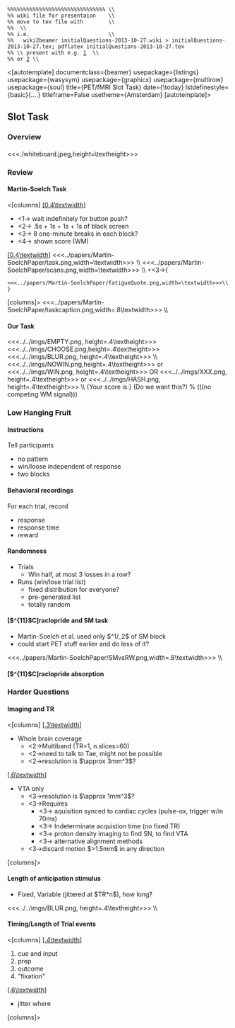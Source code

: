  %%%%%%%%%%%%%%%%%%%%%%%%%%%%%%% \\
 %% wiki file for presentaion    \\
 %% move to tex file with        \\
 %% [http://wiki2beamer.sourceforge.net/|wiki2beamer ] \\
 %% i.e.                         \\
 %%   wiki2beamer initialQuestions-2013-10-27.wiki > initialQuestions-2013-10-27.tex; pdflatex initialQuestions-2013-10-27.tex
 %% \\ present with e.g. [http://davvil.github.io/pdfpc/|pdfpc]  \\
 %% or [http://pdfpresenter.sourceforge.net/] \\

<[autotemplate]
documentclass={beamer}
usepackage={listings}
usepackage={wasysym}
usepackage={graphicx}
usepackage={multirow}
usepackage={soul}
title={PET/fMRI Slot Task}
date={\today}
lstdefinestyle={basic}{....}
titleframe=False
usetheme={Amsterdam}
[autotemplate]>


== Slot Task ==
=== Overview  ===
==== ====
<<<./whiteboard.jpeg,height=\textheight>>>
=== Review ===
==== Martin-Soelch Task ====
<[columns]
[[[0.4\textwidth]]]
* <1-> wait indefinitely for button push?
* <2-> .5s + 1s + 1s + 1s of black screen
* <3-> 8 one-minute breaks in each block?
* <4-> shown score (WM)
[[[0.4\textwidth]]]
<<<../papers/Martin-SoelchPaper/task.png,width=\textwidth>>>  \\
<<<../papers/Martin-SoelchPaper/scans.png,width=\textwidth>>> \\
+<3->{
 <<<../papers/Martin-SoelchPaper/fatigueQuote.png,width=\textwidth>>>\\
 } 
[columns]>
<<<../papers/Martin-SoelchPaper/taskcaption.png,width=.8\textwidth>>> \\
==== Our Task ====
<<<../../imgs/EMPTY.png, height=.4\textheight>>>
<<<../../imgs/CHOOSE.png,height=.4\textheight>>>
<<<../../imgs/BLUR.png,  height=.4\textheight>>> \\
<<<../../imgs/NOWIN.png,height=.4\textheight>>> or 
<<<../../imgs/WIN.png,  height=.4\textheight>>> OR 
<<<../../imgs/XXX.png,  height=.4\textheight>>> or
<<<../../imgs/HASH.png, height=.4\textheight>>> \\ 
{Your score is:} (Do we want this?) % (((no competing WM signal)))
=== Low Hanging Fruit ===
==== Instructions ====
Tell participants
* no pattern
* win/loose independent of response
* two blocks
==== Behavioral recordings ====
For each trial, record
* response
* response time
* reward
==== Randomness ====
* Trials
** Win half, at most 3 losses in a row?
* Runs (win/lose trial list)
** fixed distribution for everyone?
** pre-generated list
** totally random
==== [$^{11}$C]raclopride and SM task ====
* Martin-Soelch et al. used only $^1/_2$ of SM block
* could start PET stuff earlier and do less of it?
<<<../papers/Martin-SoelchPaper/SMvsRW.png,width=.8\textwidth>>> \\
==== [$^{11}$C]raclopride absorption ====
=== Harder Questions ===
==== Imaging and TR ====
<[columns]
[[[.3\textwidth]]]
* Whole brain coverage
** <2->Multiband (TR=1, n.slices=60)
** <2->need to talk to Tae, might not be possible
** <2->resolution is $\approx 3mm^3$?
[[[.6\textwidth]]]
* VTA only
** <3->resolution is $\approx 1mm^3$?
** <3->Requires
*** <3-> aquisition synced to cardiac cycles (pulse-ox, trigger w/in 70ms)
*** <3-> Indeterminate acquistion time (no fixed TR)
*** <3-> proton density imaging to find SN, to find VTA
*** <3-> alternative alignment methods
**  <3->discard motion $>1.5mm$ in any direction
[columns]>

==== Length of anticipation stimulus ====
* Fixed, Variable (jittered at $TR*n$), how long?
<<<../../imgs/BLUR.png,  height=.4\textheight>>> \\

==== Timing/Length of Trial events ====
<[columns]
[[[.4\textwidth]]]
# cue and input
# prep
# outcome
# "fixation"
[[[.6\textwidth]]]
* jitter where

[columns]>



